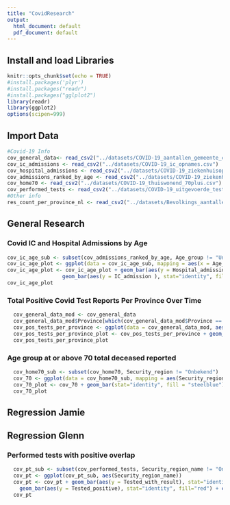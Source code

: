 ```yaml
---
title: "CovidResearch"
output:
  html_document: default
  pdf_document: default
---
```

## Install and load Libraries
```r
knitr::opts_chunk$set(echo = TRUE)
#install.packages('plyr')
#install.packages("readr")
#install.packages("gglplot2")
library(readr)
library(ggplot2)
options(scipen=999)
```
## Import Data
```r
#Covid-19 Info
cov_general_data<- read_csv2("../datasets/COVID-19_aantallen_gemeente_cumulatief.csv")
cov_ic_admissions <- read_csv2("../datasets/COVID-19_ic_opnames.csv")
cov_hospital_admissions <- read_csv2("../datasets/COVID-19_ziekenhuisopnames.csv")
cov_admissions_ranked_by_age <- read_csv2("../datasets/COVID-19_ziekenhuis_ic_opnames_per_leeftijdsgroep.csv")
cov_home70 <- read_csv2("../datasets/COVID-19_thuiswonend_70plus.csv")
cov_performed_tests <- read_csv2("../datasets/COVID-19_uitgevoerde_testen.csv")
#Other info
res_count_per_province_nl <- read_csv2("../datasets/Bevolkings_aantallen_per_provincie.csv")
```
##    General Research

###   Covid IC and Hospital Admissions by Age
```r
cov_ic_age_sub <- subset(cov_admissions_ranked_by_age, Age_group != "Unknown");
cov_ic_age_plot <- ggplot(data = cov_ic_age_sub, mapping = aes(x = Age_group))
cov_ic_age_plot <- cov_ic_age_plot + geom_bar(aes(y = Hospital_admission ), stat="identity", fill = "steelblue") +
                  geom_bar(aes(y = IC_admission ), stat="identity", fill = "red") + coord_flip()
cov_ic_age_plot
```

###   Total Positive Covid Test Reports Per Province Over Time
```r
  cov_general_data_mod <- cov_general_data
  cov_general_data_mod$Province[which(cov_general_data_mod$Province == "Fryslân")] <- "Friesland"
  cov_pos_tests_per_province <- ggplot(data = cov_general_data_mod, aes(Date_of_report, Total_reported, color = Province))
  cov_pos_tests_per_province_plot <- cov_pos_tests_per_province + geom_col()
  cov_pos_tests_per_province_plot
```

###   Age group at or above 70 total deceased reported
```r
  cov_home70_sub <- subset(cov_home70, Security_region != "Onbekend")
  cov_70 <- ggplot(data = cov_home70_sub, mapping = aes(Security_region, Total_deceased_reported))
  cov_70_plot <- cov_70 + geom_bar(stat="identity", fill = "steelblue") + coord_flip()
  cov_70_plot
```

##    Regression Jamie

###

##    Regression Glenn

###   Performed tests with positive overlap
```r
  cov_pt_sub <- subset(cov_performed_tests, Security_region_name != "Onbekend")
  cov_pt <- ggplot(cov_pt_sub, aes(Security_region_name))
  cov_pt <- cov_pt + geom_bar(aes(y = Tested_with_result), stat="identity", fill="steelblue") +
    geom_bar(aes(y = Tested_positive), stat="identity", fill="red") + coord_flip()
  cov_pt
```
